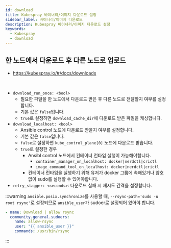 ```yaml
---
id: download
title: Kubespray 바이너리/이미지 다운로드 설정
sidebar_label: 바이너리/이미지 다운로드
description: Kubespray 바이너리/이미지 다운로드 설정
keywords:
  - Kubespray
  - download
---
```


## 한 노드에서 다운로드 후 다른 노드로 업로드

- https://kubespray.io/#/docs/downloads

<br />

- `download_run_once: <bool>`
  - 필요한 파일을 한 노드에서 다운로드 받은 후 다른 노드로 전달할지 여부를 설정합니다.
  - 기본 값은 `false`입니다.
  - `true`로 설정하면 `download_cache_dir`에 다운로드 받은 파일을 캐싱합니다.
- `download_localhost: <bool>`
  - Ansible control 노드에 다운로드 받을지 여부를 설정합니다.
  - 기본 값은 `false`입니다.
  - `false`로 설정하면 `kube_control_plane[0]` 노드에 다운로드 받습니다.
  - `true`로 설정한 경우
    - Ansibl control 노드에서 컨테이너 런타임 실행이 가능해야합니다.
      - `container_manager_on_localhost: docker|nerdctl|crictl`
      - `image_command_tool_on_localhost: docker|nerdctl|crictl`
    - 컨테이너 런타임을 실행하기 위해 유저가 docker 그룹에 속해있거나 암호 없이 sudo를 실행할 수 있어야합니다.
- `retry_stagger: <seconds>`: 다운로드 실패 시 재시도 간격을 설정합니다.

:::warning
`ansible.posix.synchronize`를 사용할 때, `--rsync-path='sudo -u root rsync'`로 설정되므로 `ansible_user`가 sudoer로 설정되어 있어야 합니다.

```yaml
- name: Download | allow rsync
  community.general.sudoers:
    name: allow-rsync
    user: "{{ ansible_user }}"
    commands: /usr/bin/rsync
```

:::
